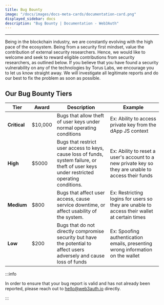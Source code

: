 ```yaml
---
title: Bug Bounty
image: "/docs/images/docs-meta-cards/documentation-card.png"
displayed_sidebar: docs
description: "Bug Bounty | Documentation - Web3Auth"
---
```


---

Being in the blockchain industry, we are constantly evolving with the high pace of the ecosystem. Being from a security first mindset, value the
contribution of external security researchers. Hence, we would like to welcome and seek to reward eligible contributions from security researchers, as
outlined below. If you believe that you have found a security vulnerability on any of the technologies by Torus Labs, we encourage you to let us know
straight away. We will investigate all legitimate reports and do our best to fix the problem as soon as possible.

## Our Bug Bounty Tiers

| Tier         | Award   | Description                                                                                                                               | Example                                                                                             |
| ------------ | ------- | ----------------------------------------------------------------------------------------------------------------------------------------- | --------------------------------------------------------------------------------------------------- |
| **Critical** | $10,000 | Bugs that allow theft of user keys under normal operating conditions                                                                      | Ex: Ability to access private key from the dApp JS context                                          |
| **High**     | $5000   | Bugs that restrict user access to keys, cause loss of funds, system failure, or theft of user keys under restricted operating conditions. | Ex: Ability to reset a user's account to a new private key so they are unable to access their funds |
| **Medium**   | $800    | Bugs that affect user access, cause service downtime, or affect usability of the system.                                                  | Ex: Restricting logins for users so they are unable to access their wallet at certain times         |
| **Low**      | $200    | Bugs that do not directly compromise security but have the potential to affect users adversely and cause loss of funds                    | Ex: Spoofing authentication emails, presenting wrong information on the wallet                      |

:::info

In order to ensure that your bug report is valid and has not already been reported, please reach out to hello@web3auth.io directly.

:::
